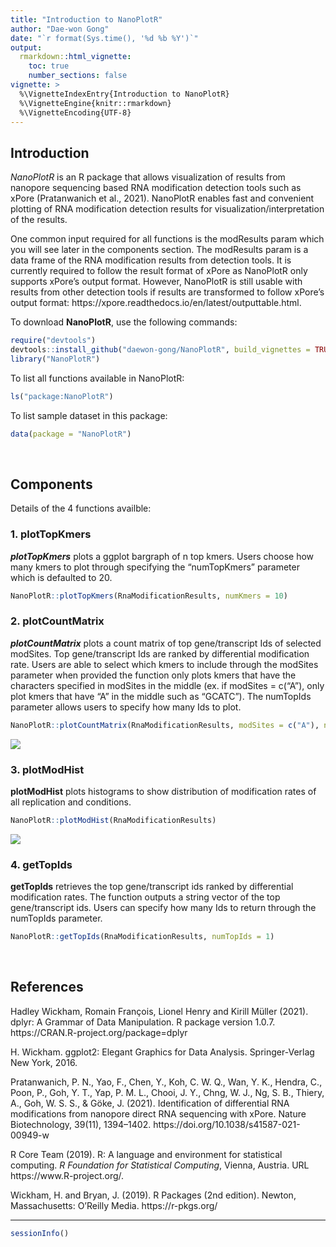 ```yaml
---
title: "Introduction to NanoPlotR"
author: "Dae-won Gong"
date: "`r format(Sys.time(), '%d %b %Y')`"
output: 
  rmarkdown::html_vignette:
    toc: true
    number_sections: false
vignette: >
  %\VignetteIndexEntry{Introduction to NanoPlotR}
  %\VignetteEngine{knitr::rmarkdown}
  %\VignetteEncoding{UTF-8}
---
```


## Introduction

*NanoPlotR* is an R package that allows visualization of results from nanopore sequencing based RNA modification detection tools such as xPore (Pratanwanich et al., 2021). NanoPlotR enables fast and convenient plotting of RNA modification detection results for visualization/interpretation of the results.

One common input required for all functions is the modResults param which you will see later in the components section. The modResults param is a data frame of the RNA modification results from detection tools. It is currently required to follow the result format of xPore as NanoPlotR only supports xPore's output format. However, NanoPlotR is still usable with results from other detection tools if results are transformed to follow xPore's output format: https://xpore.readthedocs.io/en/latest/outputtable.html. 

To download **NanoPlotR**, use the following commands:

```r
require("devtools")
devtools::install_github("daewon-gong/NanoPlotR", build_vignettes = TRUE)
library("NanoPlotR")
```

To list all functions available in NanoPlotR:

```r
ls("package:NanoPlotR")
```

To list sample dataset in this package:

```r
data(package = "NanoPlotR")
```

<br>

## Components

Details of the 4 functions availble:

### 1. plotTopKmers

***plotTopKmers*** plots a ggplot bargraph of n top kmers. Users choose how many kmers to plot through specifying the "numTopKmers" parameter which is defaulted to 20.

``` r
NanoPlotR::plotTopKmers(RnaModificationResults, numKmers = 10)
```

### 2. plotCountMatrix

***plotCountMatrix*** plots a count matrix of top gene/transcript Ids of selected modSites. Top gene/transcript Ids are ranked by differential modification rate. Users are able to select which kmers to include through the modSites parameter when provided the function only plots kmers that have the characters specified in modSites in the middle (ex. if modSites = c("A"), only plot kmers that have "A" in the middle such as "GCATC"). The numTopIds parameter allows users to specify how many Ids to plot. 

``` r
NanoPlotR::plotCountMatrix(RnaModificationResults, modSites = c("A"), numTopIds = 2)
```

![](./countMatrix.png)

### 3. plotModHist

**plotModHist** plots histograms to show distribution of modification rates of all replication and conditions. 

``` r
NanoPlotR::plotModHist(RnaModificationResults)
```

![](./modHist.png)

### 4. getTopIds

**getTopIds** retrieves the top gene/transcript ids ranked by differential modification rates. The function outputs a string vector of the top gene/transcript ids. Users can specify how many Ids to return through the numTopIds parameter.

``` r
NanoPlotR::getTopIds(RnaModificationResults, numTopIds = 1)
```

<br>

## References

Hadley Wickham, Romain François, Lionel Henry and Kirill Müller (2021). dplyr: A Grammar of
Data Manipulation. R package version 1.0.7. https://CRAN.R-project.org/package=dplyr
  
H. Wickham. ggplot2: Elegant Graphics for Data Analysis. Springer-Verlag New York, 2016.

Pratanwanich, P. N., Yao, F., Chen, Y., Koh, C. W. Q., Wan, Y. K., Hendra, C., Poon, P., Goh, Y. T., Yap, P. M. L., Chooi, J. Y., Chng, W. J., Ng, S. B., Thiery, A., Goh, W. S. S., & Göke, J. (2021). Identification of differential RNA modifications from nanopore direct RNA sequencing with xPore. Nature Biotechnology, 39(11), 1394–1402. https://doi.org/10.1038/s41587-021-00949-w

R Core Team (2019). R: A language and environment for statistical computing. *R Foundation for Statistical Computing*, Vienna, Austria. URL https://www.R-project.org/.

Wickham, H. and Bryan, J. (2019). R Packages (2nd edition). Newton, Massachusetts: O’Reilly Media. https://r-pkgs.org/

----

```r
sessionInfo()
```
